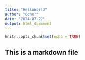 ```yaml
---
title: "HelloWorld"
author: "Conor"
date: "2024-07-22"
output: html_document
---
```


```r
knitr::opts_chunk$set(echo = TRUE)
```

## This is a markdown file

